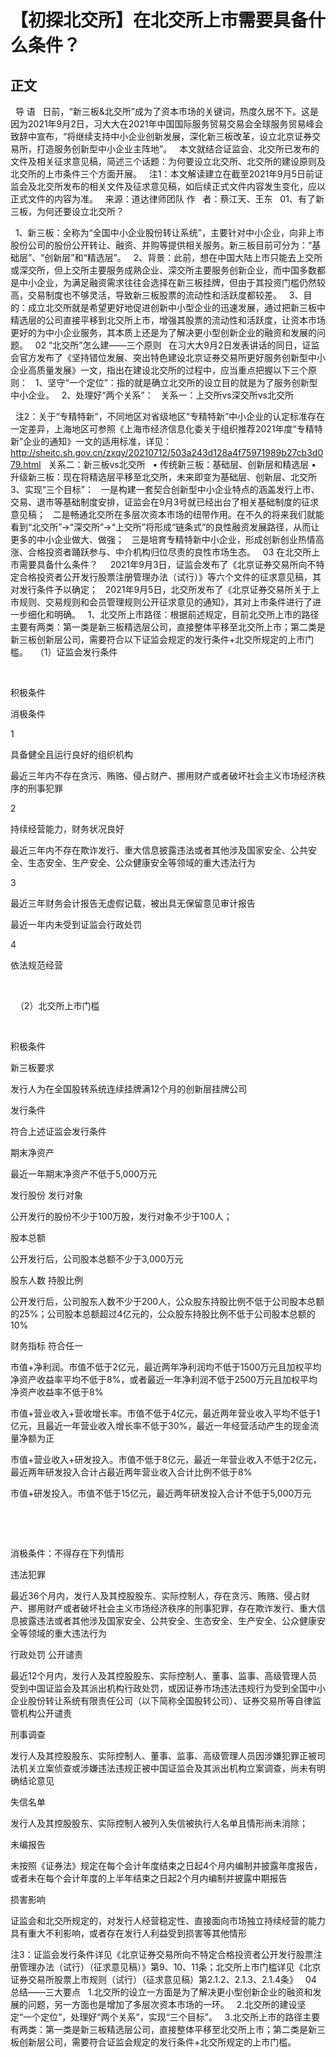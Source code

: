 # 【初探北交所】在北交所上市需要具备什么条件？
## 正文
 
导 语
 
日前，“新三板&北交所”成为了资本市场的关键词，热度久居不下。这是因为2021年9月2日，习大大在2021年中国国际服务贸易交易会全球服务贸易峰会致辞中宣布，“将继续支持中小企业创新发展，深化新三板改革，设立北京证券交易所，打造服务创新型中小企业主阵地”。
 
本文就结合证监会、北交所已发布的文件及相关征求意见稿，简述三个话题：为何要设立北交所、北交所的建设原则及北交所的上市条件三个方面开展。
 
注1：本文解读建立在截至2021年9月5日前证监会及北交所发布的相关文件及征求意见稿，如后续正式文件内容发生变化，应以正式文件的内容为准。
 
来源：道达律师团队
作   者：蔡江天、王东
 
01、有了新三板，为何还要设立北交所？
 

 
1、新三板：全称为“全国中小企业股份转让系统”，主要针对中小企业，向非上市股份公司的股份公开转让、融资、并购等提供相关服务。新三板目前可分为：“基础层”、“创新层”和“精选层”。
 
2、背景：此前，想在中国大陆上市只能去上交所或深交所，但上交所主要服务成熟企业、深交所主要服务创新企业，而中国多数都是中小企业，为满足融资需求往往会选择在新三板挂牌，但由于其投资门槛仍然较高，交易制度也不够灵活，导致新三板股票的流动性和活跃度都较差。
 
3、目的：成立北交所就是希望更好地促进创新中小型企业的迅速发展，通过把新三板中精选层的公司直接平移到北交所上市，增强其股票的流动性和活跃度，让资本市场更好的为中小企业服务，其本质上还是为了解决更小型创新企业的融资和发展的问题。
 
02
“北交所”怎么建——三个原则
 
在习大大9月2日发表讲话的同日，证监会官方发布了《坚持错位发展、突出特色建设北京证券交易所更好服务创新型中小企业高质量发展》一文，指出在建设北交所的过程中，应当重点把握以下三个原则：
 
1、坚守“一个定位”：指的就是确立北交所的设立目的就是为了服务创新型中小企业。
 
2、处理好“两个关系”：
 
关系一：上交所vs深交所vs北交所
 

 
注2：关于“专精特新”，不同地区对省级地区“专精特新”中小企业的认定标准存在一定差异，上海地区可参照《上海市经济信息化委关于组织推荐2021年度“专精特新”企业的通知》一文的适用标准，详见：http://sheitc.sh.gov.cn/zxqy/20210712/503a243d128a4f75971989b27cb3d079.html
 
关系二：新三板vs北交所
 
• 传统新三板：基础层、创新层和精选层
• 升级新三板：现在将精选层平移至北交所，未来即变为基础层、创新层、北交所
 
3、实现“三个目标”：
 
一是构建一套契合创新型中小企业特点的涵盖发行上市、交易、退市等基础制度安排，证监会在9月3号就已经出台了相关基础制度的征求意见稿；
 
二是畅通北交所在多层次资本市场的纽带作用。在不久的将来我们就能看到“北交所”→“深交所”→“上交所”将形成“链条式”的良性融资发展路径，从而让更多的中小企业做大、做强；
 
三是培育专精特新中小企业，形成创新创业热情高涨、合格投资者踊跃参与、中介机构归位尽责的良性市场生态。
 
03
在北交所上市需要具备什么条件？
 
 
2021年9月3日，证监会发布了《北京证券交易所向不特定合格投资者公开发行股票注册管理办法（试行）》等六个文件的征求意见稿，其对发行条件予以确定；
 
2021年9月5日，北交所发布了《北京证券交易所关于上市规则、交易规则和会员管理规则公开征求意见的通知》，其对上市条件进行了进一步细化和明确。
 
1、北交所上市路径：根据前述规定，目前北交所上市的路径主要有两类：第一类是新三板精选层公司，直接整体平移至北交所上市；第二类是新三板创新层公司，需要符合以下证监会规定的发行条件+北交所规定的上市门槛。
 
（1）证监会发行条件
 



 

积极条件


消极条件




1


具备健全且运行良好的组织机构


最近三年内不存在贪污、贿赂、侵占财产、挪用财产或者破坏社会主义市场经济秩序的刑事犯罪




2


持续经营能力，财务状况良好


最近三年内不存在欺诈发行、重大信息披露违法或者其他涉及国家安全、公共安全、生态安全、生产安全、公众健康安全等领域的重大违法行为




3


最近三年财务会计报告无虚假记载，被出具无保留意见审计报告


最近一年内未受到证监会行政处罚




4


依法规范经营

 



 
（2）北交所上市门槛
 



 

积极条件




新三板要求


发行人为在全国股转系统连续挂牌满12个月的创新层挂牌公司




发行条件


符合上述证监会发行条件




期末净资产


最近一年期末净资产不低于5,000万元




发行股份
			发行对象


公开发行的股份不少于100万股，发行对象不少于100人；




股本总额


公开发行后，公司股本总额不少于3,000万元




股东人数
			持股比例


公开发行后，公司股东人数不少于200人，公众股东持股比例不低于公司股本总额的25%；公司股本总额超过4亿元的，公众股东持股比例不低于公司股本总额的10%




财务指标
			符合任一


市值+净利润。市值不低于2亿元，最近两年净利润均不低于1500万元且加权平均净资产收益率平均不低于8%，或者最近一年净利润不低于2500万元且加权平均净资产收益率不低于8%




市值+营业收入+营收增长率。市值不低于4亿元，最近两年营业收入平均不低于1亿元，且最近一年营业收入增长率不低于30%，最近一年经营活动产生的现金流量净额为正




市值+营业收入+研发投入。市值不低于8亿元，最近一年营业收入不低于2亿元，最近两年研发投入合计占最近两年营业收入合计比例不低于8%




市值+研发投入。市值不低于15亿元，最近两年研发投入合计不低于5,000万元




 



 

消极条件：不得存在下列情形




违法犯罪


最近36个月内，发行人及其控股股东、实际控制人，存在贪污、贿赂、侵占财产、挪用财产或者破坏社会主义市场经济秩序的刑事犯罪，存在欺诈发行、重大信息披露违法或者其他涉及国家安全、公共安全、生态安全、生产安全、公众健康安全等领域的重大违法行为




行政处罚
			公开谴责


最近12个月内，发行人及其控股股东、实际控制人、董事、监事、高级管理人员受到中国证监会及其派出机构行政处罚，或因证券市场违法违规行为受到全国中小企业股份转让系统有限责任公司（以下简称全国股转公司）、证券交易所等自律监管机构公开谴责




刑事调查


发行人及其控股股东、实际控制人、董事、监事、高级管理人员因涉嫌犯罪正被司法机关立案侦查或涉嫌违法违规正被中国证监会及其派出机构立案调查，尚未有明确结论意见




失信名单


发行人及其控股股东、实际控制人被列入失信被执行人名单且情形尚未消除；




未编报告


未按照《证券法》规定在每个会计年度结束之日起4个月内编制并披露年度报告，或者未在每个会计年度的上半年结束之日起2个月内编制并披露中期报告




损害影响


证监会和北交所规定的，对发行人经营稳定性、直接面向市场独立持续经营的能力具有重大不利影响，或者存在发行人利益受到损害等其他情形




注3：证监会发行条件详见《北京证券交易所向不特定合格投资者公开发行股票注册管理办法（试行）（征求意见稿）》第9、10、11条；北交所上市门槛详见《北京证券交易所股票上市规则（试行）（征求意见稿）第2.1.2、2.1.3、2.1.4条》
 
04
总结——三大要点
 
1.北交所的设立一方面是为了解决更小型创新企业的融资和发展的问题，另一方面也是增加了多层次资本市场的一环。
 
2.北交所的建设坚定“一个定位”，处理好“两个关系”，实现“三个目标”。
 
3.北交所上市的路径主要有两类：第一类是新三板精选层公司，直接整体平移至北交所上市；第二类是新三板创新层公司，需要符合证监会规定的发行条件+北交所规定的上市门槛。
